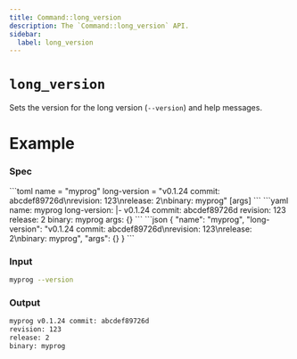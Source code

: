 ```yaml
---
title: Command::long_version
description: The `Command::long_version` API.
sidebar:
  label: long_version
---
```



# `long_version` <LinkButton href="https://docs.rs/clap/latest/clap/struct.Command.html#method.long_version" icon="open-book" variant="minimal"></LinkButton>

<Badge text="since 0.1.0" size="small" />

Sets the version for the long version (`--version`) and help messages.

# Example

### Spec

<Tabs syncKey="format">
  <TabItem label="TOML">
```toml
name = "myprog"
long-version = "v0.1.24 commit: abcdef89726d\nrevision: 123\nrelease: 2\nbinary: myprog"
[args]
```
  </TabItem>
  <TabItem label="YAML">
```yaml
name: myprog
long-version: |-
  v0.1.24 commit: abcdef89726d
  revision: 123
  release: 2
  binary: myprog
args: {}
```
  </TabItem>
  <TabItem label="JSON">
```json
{
  "name": "myprog",
  "long-version": "v0.1.24 commit: abcdef89726d\nrevision: 123\nrelease: 2\nbinary: myprog",
  "args": {}
}
```
  </TabItem>
</Tabs>

### Input

```bash
myprog --version
```

### Output

```bash
myprog v0.1.24 commit: abcdef89726d
revision: 123
release: 2
binary: myprog
```
